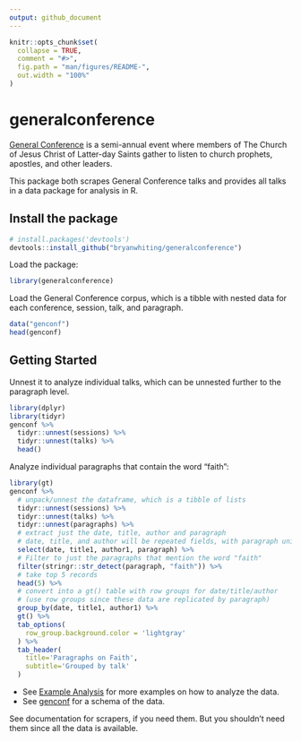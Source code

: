 ```yaml
---
output: github_document
---
```


<!-- README.md is generated from README.Rmd. Please edit that file -->

```r
knitr::opts_chunk$set(
  collapse = TRUE,
  comment = "#>",
  fig.path = "man/figures/README-",
  out.width = "100%"
)
```

# generalconference

[General Conference](https://www.churchofjesuschrist.org/study/general-conference?lang=eng) is a semi-annual event where members of The Church of Jesus Christ of Latter-day
Saints gather to listen to church prophets, apostles, and other leaders.

This package both scrapes General Conference talks and provides all talks
in a data package for analysis in R. 


## Install the package

```r
# install.packages('devtools')
devtools::install_github("bryanwhiting/generalconference")
```

Load the package:

```r
library(generalconference)
```

Load the General Conference corpus, which is a tibble with nested data
for each conference, session, talk, and paragraph.

```r
data("genconf")
head(genconf)
```

## Getting Started

Unnest it to analyze individual talks, which can be unnested further to
the paragraph level.

```r
library(dplyr)
library(tidyr)
genconf %>%
  tidyr::unnest(sessions) %>%
  tidyr::unnest(talks) %>%
  head()
```

Analyze individual paragraphs that contain the word "faith":

```r
library(gt)
genconf %>%
  # unpack/unnest the dataframe, which is a tibble of lists
  tidyr::unnest(sessions) %>%
  tidyr::unnest(talks) %>%
  tidyr::unnest(paragraphs) %>%
  # extract just the date, title, author and paragraph
  # date, title, and author will be repeated fields, with paragraph unique
  select(date, title1, author1, paragraph) %>%
  # Filter to just the paragraphs that mention the word "faith"
  filter(stringr::str_detect(paragraph, "faith")) %>%
  # take top 5 records
  head(5) %>%
  # convert into a gt() table with row groups for date/title/author
  # (use row groups since these data are replicated by paragraph)
  group_by(date, title1, author1) %>%
  gt() %>%
  tab_options(
    row_group.background.color = 'lightgray'
  ) %>%
  tab_header(
    title='Paragraphs on Faith',
    subtitle='Grouped by talk'
  )
```


* See [Example Analysis](articles/example-analysis.html) for more examples on how to analyze the data.
* See [genconf](reference/genconf.html) for a schema of the data.

See documentation for scrapers, if you need them. But you shouldn't need them since all the data is available.
